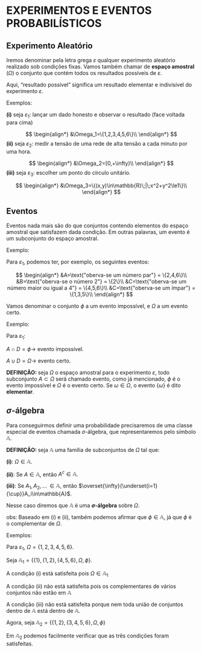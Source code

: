 # EXPERIMENTOS E EVENTOS PROBABILÍSTICOS

## Experimento Aleatório

Iremos denominar pela letra grega $\varepsilon$ qualquer experimento aleatório realizado sob condições fixas. Vamos também chamar de **espaço amostral** ($\Omega$) o conjunto que contém todos os resultados possíveis de $\varepsilon$.

Aqui, "resultado possível" significa um resultado elementar e indivisível do experimento $\varepsilon$.

Exemplos:

**(i)** seja $\varepsilon_1$: lançar um dado honesto e observar o resultado (face voltada para cima)

$$
\begin{align*}
&\Omega_1=\{1,2,3,4,5,6\}\\
\end{align*}
$$
**(ii)** seja $\varepsilon_2$: medir a tensão de uma rede de alta tensão a cada minuto por uma hora.

$$
\begin{align*}
&\Omega_2=[0,+\infty)\\
\end{align*}
$$
**(iii)** seja $\varepsilon_3$: escolher um ponto do círculo unitário.

$$
\begin{align*}
&\Omega_3=\{(x,y)\in\mathbb{R}\;|\;x^2+y^2\le1\}\\
\end{align*}
$$

## Eventos

Eventos nada mais são do que conjuntos contendo elementos do espaço amostral que satisfazem dada condição. Em outras palavras, um evento é um subconjunto do espaço amostral.

Exemplo:

Para $\varepsilon_1$, podemos ter, por exemplo, os seguintes eventos:

$$
\begin{align*}
&A=\text{"oberva-se um número par"} = \{2,4,6\}\\
&B=\text{"oberva-se o número 2"} = \{2\}\\
&C=\text{"oberva-se um número maior ou igual a 4"} = \{4,5,6\}\\
&C=\text{"oberva-se um ímpar"} = \{1,3,5\}\\
\end{align*}
$$

Vamos denominar o conjunto $\phi$ a um evento impossível, e $\Omega$ a um evento certo.

Exemplo:

Para $\varepsilon_1$:

$A\cap D = \phi\rightarrow$ evento impossível.

$A\cup D = \Omega\rightarrow$ evento certo.

**DEFINIÇÃO: ** seja $\Omega$ o espaço amostral para o experimento $\varepsilon$, todo subconjunto $A\subset\Omega$ será chamado evento, como já mencionado, $\phi$ é o evento impossível e $\Omega$ é o evento certo. Se $\omega\in\Omega$, o evento $\{\omega\}$ é dito **elementar**.

## $\sigma$-álgebra

Para conseguirmos definir uma probabilidade precisaremos de uma classe especial de eventos chamada $\sigma$-álgebra, que representaremos pelo símbolo $\mathbb{A}$.

**DEFINIÇÃO: **seja $\mathbb{A}$ uma família de subconjuntos de $\Omega$ tal que:

**(i)**: $\Omega\in\mathbb{A}$.

**(ii)**: Se $A\in\mathbb{A}$, então $A^c\in\mathbb{A}$.

**(iii)**: Se $A_1,A_2,...\;\in\mathbb{A}$, então $\overset{\infty}{\underset{i=1}{\cup}}A_i\in\mathbb{A}$.

Nesse caso diremos que $\mathbb{A}$ é uma **$\sigma$-álgebra** sobre $\Omega$.

obs: Baseado em (i) e (ii), também podemos afirmar que $\phi\in\mathbb{A}$, já que $\phi$ é o complementar de $\Omega$.

Exemplos:

Para $\varepsilon_1$, $\Omega=\{1,2,3,4,5,6\}$.

Seja $\mathbb{A}_1=\{\{1\},\{1,2\},\{4,5,6\},\Omega,\phi\}$.

A condição (i) está satisfeita pois $\Omega\in\mathbb{A}_1$

A condição (ii) não está satisfeita pois os complementares de vários conjuntos não estão em $\mathbb{A}$

A condição (iii) não está satisfeita porque nem toda união de conjuntos dentro de $\mathbb{A}$ está dentro de $\mathbb{A}$. 

Agora, seja $\mathbb{A}_2=\{\{1,2\},\{3,4,5,6\},\Omega,\phi\}$

Em $\mathbb{A}_2$ podemos facilmente verificar que as três condições foram satisfeitas.

